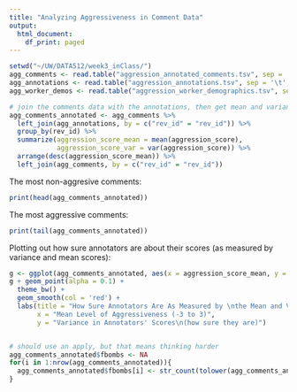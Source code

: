 ```yaml
---
title: "Analyzing Aggressiveness in Comment Data"
output:
  html_document:
    df_print: paged
---
```




```r

setwd("~/UW/DATA512/week3_inClass/")
agg_comments <- read.table("aggression_annotated_comments.tsv", sep = '\t', header = TRUE, quote = "", fill = TRUE)
agg_annotations <- read.table("aggression_annotations.tsv", sep = '\t', header = TRUE)
agg_worker_demos <- read.table("aggression_worker_demographics.tsv", sep = '\t', header = TRUE)

```

```r
# join the comments data with the annotations, then get mean and variance for each comment across annotators 
agg_comments_annotated <- agg_comments %>%
  left_join(agg_annotations, by = c("rev_id" = "rev_id")) %>%
  group_by(rev_id) %>%
  summarize(aggression_score_mean = mean(aggression_score),
            aggression_score_var = var(aggression_score)) %>%
  arrange(desc(aggression_score_mean)) %>%
  left_join(agg_comments, by = c("rev_id" = "rev_id"))

```

The most non-aggresive comments:
```r
print(head(agg_comments_annotated))
```

The most aggressive comments:
```r
print(tail(agg_comments_annotated))
```


Plotting out how sure annotators are about their scores (as measured by variance and mean scores):
```r
g <- ggplot(agg_comments_annotated, aes(x = aggression_score_mean, y = aggression_score_var))
g + geom_point(alpha = 0.1) +
  theme_bw() +
  geom_smooth(col = 'red') + 
  labs(title = "How Sure Annotators Are As Measured by \nthe Mean and Variance of Ratings",
       x = "Mean Level of Aggressiveness (-3 to 3)",
       y = "Variance in Annotators' Scores\n(how sure they are)")
```

```r

```


```r
# should use an apply, but that means thinking harder
agg_comments_annotated$fbombs <- NA
for(i in 1:nrow(agg_comments_annotated)){
  agg_comments_annotated$fbombs[i] <- str_count(tolower(agg_comments_annotated$comment[i]), ".*fuck.*")
}
```





